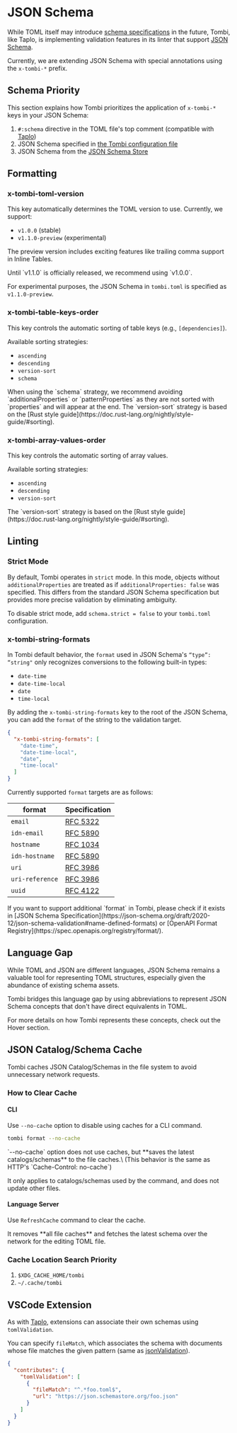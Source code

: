 
# JSON Schema

While TOML itself may introduce [schema specifications](https://github.com/toml-lang/toml/issues/792) in the future,
Tombi, like Taplo, is implementing validation features in its linter that support [JSON Schema](https://json-schema.org/).

Currently, we are extending JSON Schema with special annotations using the `x-tombi-*` prefix.

## Schema Priority
This section explains how Tombi prioritizes the application of `x-tombi-*` keys in your JSON Schema:

1. `#:schema` directive in the TOML file's top comment (compatible with [Taplo](https://taplo.tamasfe.dev/configuration/directives.html#the-schema-directive))
2. JSON Schema specified in [the Tombi configuration file](/docs/configuration#search-priority)
3. JSON Schema from the [JSON Schema Store](https://json.schemastore.org)

## Formatting
### x-tombi-toml-version
This key automatically determines the TOML version to use.
Currently, we support:
- `v1.0.0` (stable)
- `v1.1.0-preview` (experimental)

The preview version includes exciting features like trailing comma support in Inline Tables.

<Note>
Until `v1.1.0` is officially released, we recommend using `v1.0.0`.

For experimental purposes, the JSON Schema in `tombi.toml` is specified as `v1.1.0-preview`.
</Note>

### x-tombi-table-keys-order

This key controls the automatic sorting of table keys (e.g., `[dependencies]`).

Available sorting strategies:
- `ascending`
- `descending`
- `version-sort`
- `schema`

<Note>
When using the `schema` strategy, we recommend avoiding `additionalProperties` or `patternProperties` as they are not sorted with `properties` and will appear at the end.
</Note>

<Note>
The `version-sort` strategy is based on the [Rust style guide](https://doc.rust-lang.org/nightly/style-guide/#sorting).
</Note>

### x-tombi-array-values-order

This key controls the automatic sorting of array values.

Available sorting strategies:
- `ascending`
- `descending`
- `version-sort`

<Note>
The `version-sort` strategy is based on the [Rust style guide](https://doc.rust-lang.org/nightly/style-guide/#sorting).
</Note>

## Linting
### Strict Mode
By default, Tombi operates in `strict` mode. In this mode, objects without `additionalProperties` are treated as if `additionalProperties: false` was specified.
This differs from the standard JSON Schema specification but provides more precise validation by eliminating ambiguity.

To disable strict mode, add `schema.strict = false` to your `tombi.toml` configuration.

### x-tombi-string-formats

In Tombi default behavior, the `format` used in JSON Schema's `“type”: “string"` only recognizes conversions to the following built-in types:

- `date-time`
- `date-time-local`
- `date`
- `time-local`

By adding the `x-tombi-string-formats` key to the root of the JSON Schema, you can add the `format` of the string to the validation target.

```json
{
  "x-tombi-string-formats": [
    "date-time",
    "date-time-local",
    "date",
    "time-local"
  ]
}
```

Currently supported `format` targets are as follows:

| format         | Specification                                             |
|----------------|-----------------------------------------------------------|
| `email`        | [RFC 5322](https://datatracker.ietf.org/doc/html/rfc5322) |
| `idn-email`    | [RFC 5890](https://datatracker.ietf.org/doc/html/rfc5890) |
| `hostname`     | [RFC 1034](https://datatracker.ietf.org/doc/html/rfc1034) |
| `idn-hostname` | [RFC 5890](https://datatracker.ietf.org/doc/html/rfc5890) |
| `uri`          | [RFC 3986](https://datatracker.ietf.org/doc/html/rfc3986) |
| `uri-reference`| [RFC 3986](https://datatracker.ietf.org/doc/html/rfc3986) |
| `uuid`         | [RFC 4122](https://datatracker.ietf.org/doc/html/rfc4122) |

<Note>
If you want to support additional `format` in Tombi, please check if it exists in [JSON Schema Specification](https://json-schema.org/draft/2020-12/json-schema-validation#name-defined-formats) or [OpenAPI Format Registry](https://spec.openapis.org/registry/format/).
</Note>

## Language Gap
While TOML and JSON are different languages, JSON Schema remains a valuable tool for representing TOML structures, especially given the abundance of existing schema assets.

Tombi bridges this language gap by using abbreviations to represent JSON Schema concepts that don't have direct equivalents in TOML.

For more details on how Tombi represents these concepts, check out the Hover section.

## JSON Catalog/Schema Cache
Tombi caches JSON Catalog/Schemas in the file system to avoid unnecessary network requests.

### How to Clear Cache
#### CLI
Use `--no-cache` option to disable using caches for a CLI command.

```bash
tombi format --no-cache
```

<Warning>
`--no-cache` option does not use caches, but **saves the latest catalogs/schemas** to the file caches.\
(This behavior is the same as HTTP's `Cache-Control: no-cache`)

It only applies to catalogs/schemas used by the command, and does not update other files.
</Warning>

#### Language Server
Use `RefreshCache` command to clear the cache.

<Warning>
It removes **all file caches** and fetches the latest schema over the network for the editing TOML file.
</Warning>

### Cache Location Search Priority

1. `$XDG_CACHE_HOME/tombi`
2. `~/.cache/tombi`

## VSCode Extension
As with [Taplo](https://taplo.tamasfe.dev/configuration/developing-schemas.html#visual-studio-code-extensions), extensions can associate their own schemas using `tomlValidation`.

You can specify `fileMatch`, which associates the schema with documents whose file matches the given pattern (same as [jsonValidation](https://code.visualstudio.com/api/references/contribution-points#contributes.jsonValidation)).

```json
{
  "contributes": {
    "tomlValidation": [
      {
        "fileMatch": "^.*foo.toml$",
        "url": "https://json.schemastore.org/foo.json"
      }
    ]
  }
}
```
